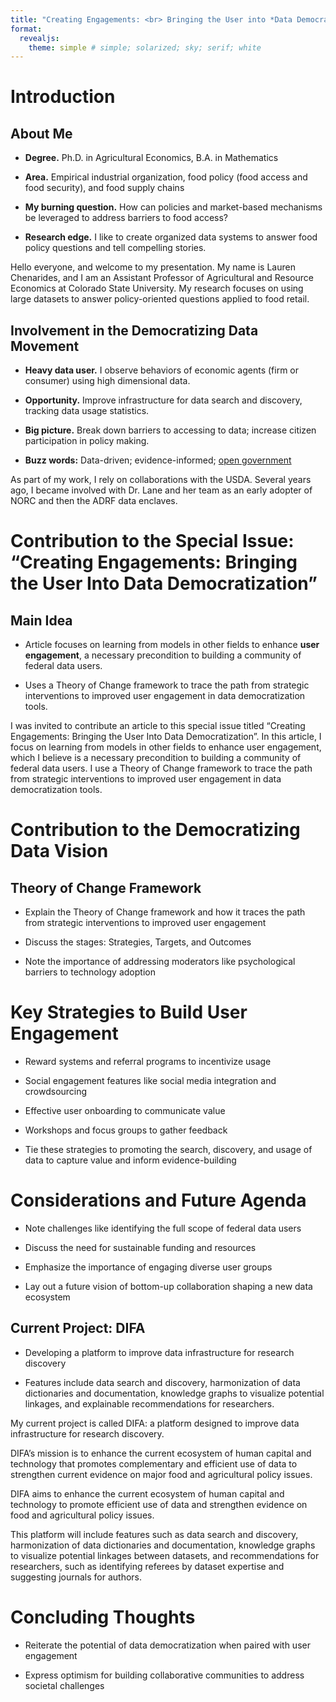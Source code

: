 ```yaml
---
title: "Creating Engagements: <br> Bringing the User into *Data Democratization*"
format: 
  revealjs:
    theme: simple # simple; solarized; sky; serif; white
---
```


# Introduction

## About Me {.incremental}

-   **Degree.** Ph.D. in Agricultural Economics, B.A. in Mathematics

-   **Area.** Empirical industrial organization, food policy (food access and food security), and food supply chains

-   **My burning question.** How can policies and market-based mechanisms be leveraged to address barriers to food access?

-   **Research edge.** I like to create organized data systems to answer food policy questions and tell compelling stories.

::: notes
Hello everyone, and welcome to my presentation. My name is Lauren Chenarides, and I am an Assistant Professor of Agricultural and Resource Economics at Colorado State University. My research focuses on using large datasets to answer policy-oriented questions applied to food retail.
:::

## Involvement in the Democratizing Data Movement

-   **Heavy data user.** I observe behaviors of economic agents (firm or consumer) using high dimensional data.

-   **Opportunity.** Improve infrastructure for data search and discovery, tracking data usage statistics.

-   **Big picture.** Break down barriers to accessing to data; increase citizen participation in policy making.

-   **Buzz words:** Data-driven; evidence-informed; [open government](https://data.gov/open-gov/)

::: notes
As part of my work, I rely on collaborations with the USDA. Several years ago, I became involved with Dr. Lane and her team as an early adopter of NORC and then the ADRF data enclaves.
:::

# Contribution to the Special Issue: <br> "Creating Engagements: Bringing the User Into Data Democratization"

## Main Idea

-   Article focuses on learning from models in other fields to enhance **user engagement**, a necessary precondition to building a community of federal data users.

-   Uses a Theory of Change framework to trace the path from strategic interventions to improved user engagement in data democratization tools.

::: notes
I was invited to contribute an article to this special issue titled "Creating Engagements: Bringing the User Into Data Democratization". In this article, I focus on learning from models in other fields to enhance user engagement, which I believe is a necessary precondition to building a community of federal data users. I use a Theory of Change framework to trace the path from strategic interventions to improved user engagement in data democratization tools.
:::

# Contribution to the Democratizing Data Vision

## Theory of Change Framework

-   Explain the Theory of Change framework and how it traces the path from strategic interventions to improved user engagement

-   Discuss the stages: Strategies, Targets, and Outcomes

-   Note the importance of addressing moderators like psychological barriers to technology adoption

# Key Strategies to Build User Engagement

-   Reward systems and referral programs to incentivize usage

-   Social engagement features like social media integration and crowdsourcing

-   Effective user onboarding to communicate value

-   Workshops and focus groups to gather feedback

-   Tie these strategies to promoting the search, discovery, and usage of data to capture value and inform evidence-building

# Considerations and Future Agenda

-   Note challenges like identifying the full scope of federal data users

-   Discuss the need for sustainable funding and resources

-   Emphasize the importance of engaging diverse user groups

-   Lay out a future vision of bottom-up collaboration shaping a new data ecosystem

## Current Project: DIFA

-   Developing a platform to improve data infrastructure for research discovery

-   Features include data search and discovery, harmonization of data dictionaries and documentation, knowledge graphs to visualize potential linkages, and explainable recommendations for researchers.

::: notes
My current project is called DIFA: a platform designed to improve data infrastructure for research discovery.

DIFA's mission is to enhance the current ecosystem of human capital and technology that promotes complementary and efficient use of data to strengthen current evidence on major food and agricultural policy issues.

DIFA aims to enhance the current ecosystem of human capital and technology to promote efficient use of data and strengthen evidence on food and agricultural policy issues.

This platform will include features such as data search and discovery, harmonization of data dictionaries and documentation, knowledge graphs to visualize potential linkages between datasets, and recommendations for researchers, such as identifying referees by dataset expertise and suggesting journals for authors.
:::

# Concluding Thoughts

-   Reiterate the potential of data democratization when paired with user engagement

-   Express optimism for building collaborative communities to address societal challenges
